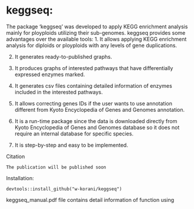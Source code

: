 %\VignetteEngine{knitr::knitr}
# keggseq:
The package 'keggseq' was developed to apply KEGG enrichment 
    analysis mainly for ployploids utilizing their sub-genomes. 
    keggseq provides some advantages over the available tools:
1. It allows applying KEGG enrichment analysis for diploids or 
    ployploids with any levels of gene duplications.
    
2. It generates ready-to-published graphs.

3. It produces graphs of interested pathways that 
    have differentially expressed enzymes marked.
    
4. It generates csv files containing detailed information 
    of enzymes included in the interested pathways.
    
5. It allows correcting genes IDs if the user wants to use annotation 
    different from Kyoto Encyclopedia of Genes and Genomes annotation.
    
6. It is a run-time package since the data is downloaded directly from 
    Kyoto Encyclopedia of Genes and Genomes database so 
    it does not require an internal database for specific species.
    
7. It is step-by-step and easy to be implemented.

Citation 
    
    The publication will be published soon

Installation:

    devtools::install_github("w-korani/keggseq")

keggseq_manual.pdf file contains detail information of function using
